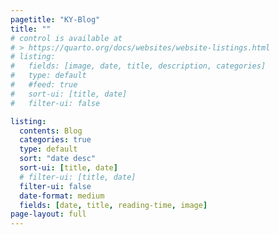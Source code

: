 ```yaml
---
pagetitle: "KY-Blog"
title: ""
# control is available at
# > https://quarto.org/docs/websites/website-listings.html
# listing:
#   fields: [image, date, title, description, categories]
#   type: default
#   #feed: true
#   sort-ui: [title, date]
#   filter-ui: false

listing:
  contents: Blog
  categories: true
  type: default
  sort: "date desc"
  sort-ui: [title, date]
  # filter-ui: [title, date]
  filter-ui: false
  date-format: medium
  fields: [date, title, reading-time, image]
page-layout: full
---
```



<!-- ::: column-page -->
<!-- ::: -->